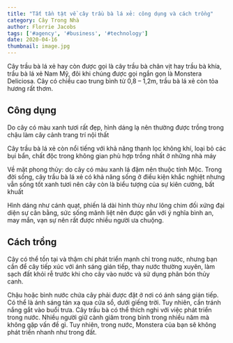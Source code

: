 ```yaml
---
title: "Tất tần tật về cây trầu bà lá xẻ: công dụng và cách trồng"
category: Cây Trong Nhà
author: Florrie Jacobs
tags: ['#agency', '#business', '#technology']
date: 2020-04-16
thumbnail: image.jpg
---
```


Cây trầu bà lá xẻ hay còn được gọi là cây trầu bà chân vịt hay trầu bà khía, trầu bà lá xẻ Nam Mỹ, đôi khi chúng được gọi 
ngắn gọn là Monstera Deliciosa. Cây có chiều cao trung bình từ 0,8 – 1,2m, trầu bà lá xẻ còn tỏa hương rất thơm.

## Công dụng

Do cây có màu xanh tươi rất đẹp, hình dáng lạ nên thường được trồng trong chậu làm cây cảnh trang trí nội thất

Cây trầu bà lá xẻ còn nổi tiếng với khả năng thanh lọc không khí, loại bỏ các bụi bẩn, chất độc trong không gian phù hợp trồng nhất ở những nhà máy

Về mặt phong thủy: do cây có màu xanh lá đậm nên thuộc tính Mộc. Trong đời sống, cây trầu bà lá xẻ có khả năng sống ở 
điều kiện khắc nghiệt nhưng vẫn sống tốt xanh tươi nên cây còn là biểu tượng của sự kiên cường, bất khuất

Hình dáng như cánh quạt, phiến lá dài hình thùy như lông chim đối xứng đại diện sự cân bằng, sức sống mãnh liệt nên được 
gắn với ý nghĩa bình an, may mắn, vạn sự nên rất được nhiều người ưa chuộng.

## Cách trồng

Cây có thể tồn tại và thậm chí phát triển mạnh chỉ trong nước, nhưng bạn cần để cây tiếp xúc với ánh sáng gián tiếp, thay 
nước thường xuyên, làm sạch đất khỏi rễ trước khi cho cây vào nước và sử dụng phân bón thủy canh.

Chậu hoặc bình nước chứa cây phải được đặt ở nơi có ánh sáng gián tiếp. Có thể là ánh sáng tán xạ qua cửa sổ, dưới giếng trời. Tuy nhiên, cần tránh nắng gắt vào buổi trưa.
Cây trầu bà có thể thích nghi với việc phát triển trong nước. Nhiều người giữ cành giâm trong bình trong nhiều năm mà không 
gặp vấn đề gì. Tuy nhiên, trong nước, Monstera của bạn sẽ không phát triển nhanh như trong đất.
